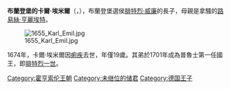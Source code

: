 {{Multiple issues|
{{Expand language|1=en|time=2021-01-23T04:58:07+00:00}}
{{Unreferenced|time=2021-01-23T04:58:07+00:00}}
}}
'''布蘭登堡的卡爾·埃米爾'''（{{lang-de|Karl Emil von Brandenburg}}，{{bd|1655年|2月16日|1674年|12月7日}}），布蘭登堡選侯[[腓特烈·威廉_(勃蘭登堡)|腓特烈·威廉]]的長子，母親是拿騷的[[拿騷的路易絲·亨麗埃特|路易絲·亨麗埃特]]。

[[File:1655_Karl_Emil.jpg|thumb]]

1674年，卡爾·埃米爾因[[痢疾|痢疾]]去世，年僅19歲。其弟於1701年成為普魯士第一任國王，即[[腓特烈一世_(普魯士)|腓特烈一世]]。

{{DEFAULTSORT: Karl Emil}}
[[Category:霍亨索伦王朝|Category:霍亨索伦王朝]]
[[Category:未继位的储君|Category:未继位的储君]]
[[Category:德国王子|Category:德国王子]]